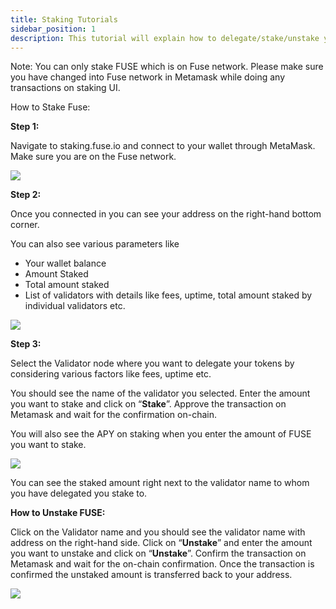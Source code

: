 ```yaml
---
title: Staking Tutorials
sidebar_position: 1
description: This tutorial will explain how to delegate/stake/unstake your FUSE.
---
```


Note: You can only stake FUSE which is on Fuse network. Please make sure you have changed into Fuse network in Metamask while doing any transactions on staking UI.

How to Stake Fuse:

**Step 1:**

Navigate to staking.fuse.io and connect to your wallet through MetaMask. Make sure you are on the Fuse network.

![](/img/Pasted_Image_21_05_2023__13_28.jpg)

**Step 2:**

Once you connected in you can see your address on the right-hand bottom corner.

You can also see various parameters like

* Your wallet balance
* Amount Staked
* Total amount staked
* List of validators with details like fees, uptime, total amount staked by individual validators etc.

![](/img/Pasted_Image_21_05_2023__13_32.jpg)

**Step 3:**

Select the Validator node where you want to delegate your tokens by considering various factors like fees, uptime etc.

You should see the name of the validator you selected. Enter the amount you want to stake and click on “**Stake**”. Approve the transaction on Metamask and wait for the confirmation on-chain.

You will also see the APY on staking when you enter the amount of FUSE you want to stake.

![](/img/Pasted_Image_21_05_2023_c_13_38.jpg)

You can see the staked amount right next to the validator name to whom you have delegated you stake to.

**How to Unstake FUSE:**

Click on the Validator name and you should see the validator name with address on the right-hand side. Click on “**Unstake**” and enter the amount you want to unstake and click on “**Unstake**”. Confirm the transaction on Metamask and wait for the on-chain confirmation. Once the transaction is confirmed the unstaked amount is transferred back to your address.

![](/img/Pasted_Image_21_05_2023__13_41.jpg)
